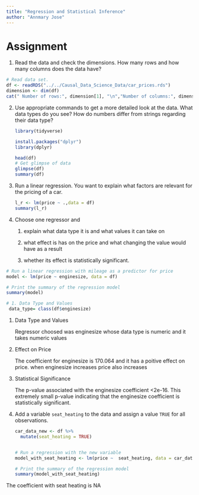 ```yaml
---
title: "Regression and Statistical Inference"
author: "Annmary Jose"
---
```

# Assignment 

1.  Read the data and check the dimensions. How many rows and how many columns does the data have?

```r

# Read data set.
df <- readRDS("../../Causal_Data_Science_Data/car_prices.rds")
dimension <- dim(df)
cat(" Number of rows:", dimension[1], "\n","Number of columns:", dimension[2], "\n")
```

2.  Use appropriate commands to get a more detailed look at the data. What data types do you see? How do numbers differ from strings regarding their data type?

    ```r

    library(tidyverse)

    install.packages("dplyr")
    library(dplyr)

    head(df)
    # Get glimpse of data
    glimpse(df)
    summary(df)

    ```

3.  Run a linear regression. You want to explain what factors are relevant for the pricing of a car.

    ```r

    l_r <- lm(price ~ .,data = df)
    summary(l_r)

    ```

4.  Choose one regressor and

    1.  explain what data type it is and what values it can take on

    2.  what effect is has on the price and what changing the value would have as a result

    3.  whether its effect is statistically significant.

```r
# Run a linear regression with mileage as a predictor for price
model <- lm(price ~ enginesize, data = df)

# Print the summary of the regression model
summary(model)

# 1. Data Type and Values
 data_type= class(df$enginesize)

```

1.  Data Type and Values

    Regressor choosed was enginesize whose data type is numeric and it takes numeric values

2.  Effect on Price

    The coefficient for enginesize is 170.064 and it has a poitive effect on price. when enginesize increases price also increases

3.  Statistical Significance

    The p-value associated with the enginesize coefficient \<2e-16. This extremely small p-value indicating that the enginesize coefficient is statistically significant.

5.  Add a variable `seat_heating` to the data and assign a value `TRUE` for all observations.

    ```r
    car_data_new <- df %>% 
      mutate(seat_heating = TRUE)


    # Run a regression with the new variable
    model_with_seat_heating <- lm(price ~  seat_heating, data = car_data_new)

    # Print the summary of the regression model
    summary(model_with_seat_heating)
    ```

The coefficient with seat heating is NA
